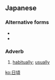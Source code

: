 ==Japanese==
{{ja-kanjitab|ひ|ころ|k2=ごろ|r=y|yomi=kun}}

===Alternative forms===
* {{ja-r|日比|ひごろ}}
* {{ja-r|日来|ひごろ}}

===Adverb===
{{ja-pos|ひごろ|adverb}}

# [[habitually]]; [[usually]]

[[ko:日頃]]